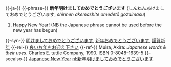 {{-ja-}}
{{-phrase-}}
'''新年明けましておめでとうございます''' (しんねんあけましておめでとうございます, ''shinnen akemashite omedetō gozaimasu'')
#Happy New Year! (NB the Japanese phrase cannot be used before the new year has begun)
{{-syn-}}
[[明けましておめでとうございます]], [[新年おめでとうございます]], [[謹賀新年]]
{{-rel-}}
[[良いお年をお迎え下さい]]
{{-ref-}}
Muira, Akira: ''Japanese words & their uses''. Charles E. tuttle Company, 1990. ISBN 0-8048-1639-5
{{-seealso-}}
[[w:en:Japanese_New_Year| Japanese New Year]]
[[nl:新年明けましておめでとうございます]]